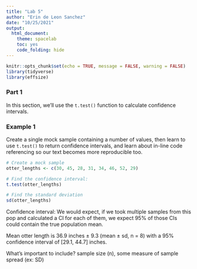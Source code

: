 ```yaml
---
title: "Lab 5"
author: "Erin de Leon Sanchez"
date: "10/25/2021"
output: 
  html_document: 
    theme: spacelab
    toc: yes
    code_folding: hide
---
```


```r
knitr::opts_chunk$set(echo = TRUE, message = FALSE, warning = FALSE)
library(tidyverse)
library(effsize)
```

### Part 1 

In this section, we'll use the `t.test()` function to calculate confidence intervals.

### Example 1

Create a single mock sample containing a number of values, then learn to use `t.test()` to return confidence intervals, and learn about in-line code referencing so our text becomes more reproducible too.

```r
# Create a mock sample
otter_lengths <- c(30, 45, 28, 31, 34, 46, 52, 29)

# Find the confidence interval:
t.test(otter_lengths)

# Find the standard deviation
sd(otter_lengths)
```
Confidence interval: We would expect, if we took multiple samples from this pop and calculated a CI for each of them, we expect 95% of those CIs could contain the true population mean. 

Mean otter length is 36.9 inches $\pm$ 9.3 (mean $\pm$ sd, n = 8) with a 95% confidence interval of [29.1, 44.7] inches. 

What's important to include? sample size (n), some measure of sample spread (ex: SD)






